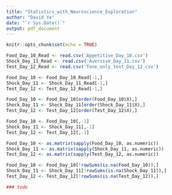 ```yaml
---
title: "Statistics_with_Neuroscience_Exploration"
author: "David Ye"
date: "`r Sys.Date()`"
output: pdf_document
---
```


```r
knitr::opts_chunk$set(echo = TRUE)
```

```r
Food_Day_10_Read <- read.csv('Appetitive_Day_10.csv')
Shock_Day_11_Read <- read.csv('Aversive_Day_11.csv')
Test_Day_12_Read <- read.csv('Tone_only_test_Day_12.csv')
```

```r
Food_Day_10 <- Food_Day_10_Read[-1,]
Shock_Day_11 <- Shock_Day_11_Read[-1,]
Test_Day_12 <- Test_Day_12_Read[-1,]
```

```r
Food_Day_10 <- Food_Day_10[order(Food_Day_10$X),]
Shock_Day_11 <- Shock_Day_11[order(Shock_Day_11$X),]
Test_Day_12 <- Test_Day_12[order(Test_Day_12$X),]
```


```r
Food_Day_10 <- Food_Day_10[,-1]
Shock_Day_11 <- Shock_Day_11[,-1]
Test_Day_12 <- Test_Day_12[,-1]
```

```r
Food_Day_10 <- as.matrix(sapply(Food_Day_10, as.numeric))
Shock_Day_11 <- as.matrix(sapply(Shock_Day_11, as.numeric))
Test_Day_12 <- as.matrix(sapply(Test_Day_12, as.numeric))
```

```r
Food_Day_10 <- Food_Day_10[!rowSums(is.na(Food_Day_10)),]
Shock_Day_11 <- Shock_Day_11[!rowSums(is.na(Shock_Day_11)),]
Test_Day_12 <- Test_Day_12[!rowSums(is.na(Test_Day_12)),]
```

```r
### todo
```